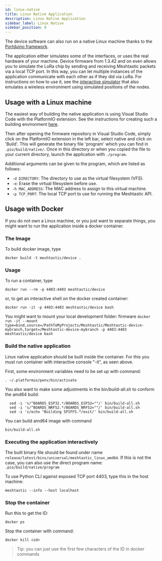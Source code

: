 ```yaml
---
id: linux-native
title: Linux Native Application
description: Linux Native Application
sidebar_label: Linux Native
sidebar_position: 9
---
```


The device software can also run on a native Linux machine thanks to the [Portduino framework](https://github.com/geeksville/framework-portduino).

The application either simulates some of the interfaces, or uses the real hardware of your machine.
Device firmware from 1.3.42 and on even allows you to simulate the LoRa chip by sending and receiving Meshtastic packets via a local TCP port.
In this way, you can let multiple instances of the application communicate with each other as if they did via LoRa.
For instructions on how to use it, see the [interactive simulator](https://github.com/GUVWAF/Meshtasticator/blob/master/INTERACTIVE_SIM.md) that also emulates a wireless environment using simulated positions of the nodes.

## Usage with a Linux machine

The easiest way of building the native application is using Visual Studio Code with the PlatformIO extension.
See the instructions for creating such a building environment [here](/docs/development/firmware/build).

Then after opening the firmware repository in Visual Studio Code, simply click on the PlatformIO extension in the left bar, select native and click on 'Build'.
This will generate the binary file 'program' which you can find in `.pio/build/native/`.
Once in this directory or when you copied the file to your current directory, launch the application with `./program`.

Additional arguments can be given to the program, which are listed as follows:

- `-d DIRECTORY`: The directory to use as the virtual filesystem (VFS).
- `-e`: Erase the virtual filesystem before use.
- `-h MAC_ADDRESS`: The MAC address to assign to this virtual machine.
- `-p TCP_PORT`: The local TCP port to use for running the Meshtastic API.

## Usage with Docker

If you do not own a Linux machine, or you just want to separate things, you might want
to run the application inside a docker container.

### The Image

To build docker image, type

`docker build -t meshtastic/device .`

### Usage

To run a container, type

`docker run --rm -p 4403:4403 meshtastic/device`

or, to get an interactive shell on the docker created container:

`docker run -it -p 4403:4403 meshtastic/device bash`

You might want to mount your local development folder:
firmware
`docker run -it --mount type=bind,source=/PathToMyProjects/Meshtastic/Meshtastic-device-mybranch,target=/Meshtastic-device-mybranch -p 4403:4403 meshtastic/device bash`

### Build the native application

Linux native application should be built inside the container.
For this you must run container with interactive console
"-it", as seen above.

First, some environment variables need to be set up with command:

`. ~/.platformio/penv/bin/activate`

You also want to make some adjustments in the bin/build-all.sh to conform the amd64 build:

```shell
  sed -i 's/^BOARDS_ESP32.*/BOARDS_ESP32=""/' bin/build-all.sh
  sed -i 's/^BOARDS_NRF52.*/BOARDS_NRF52=""/' bin/build-all.sh
  sed -i 's/echo "Building SPIFFS.*/exit/' bin/build-all.sh
```

You can build amd64 image with command

`bin/build-all.sh`

### Executing the application interactively

The built binary file should be found under name
`release/latest/bins/universal/meshtastic_linux_amd64`.
If this is not the case, you can also use the direct program name:
`.pio/build/native/program`

To use Python CLI against exposed TCP port 4403,
type this in the host machine:

`meshtastic --info --host localhost`

### Stop the container

Run this to get the ID:

`docker ps`

Stop the container with command:

`docker kill <id>`

> Tip: you can just use the first few characters of the ID in docker commands
